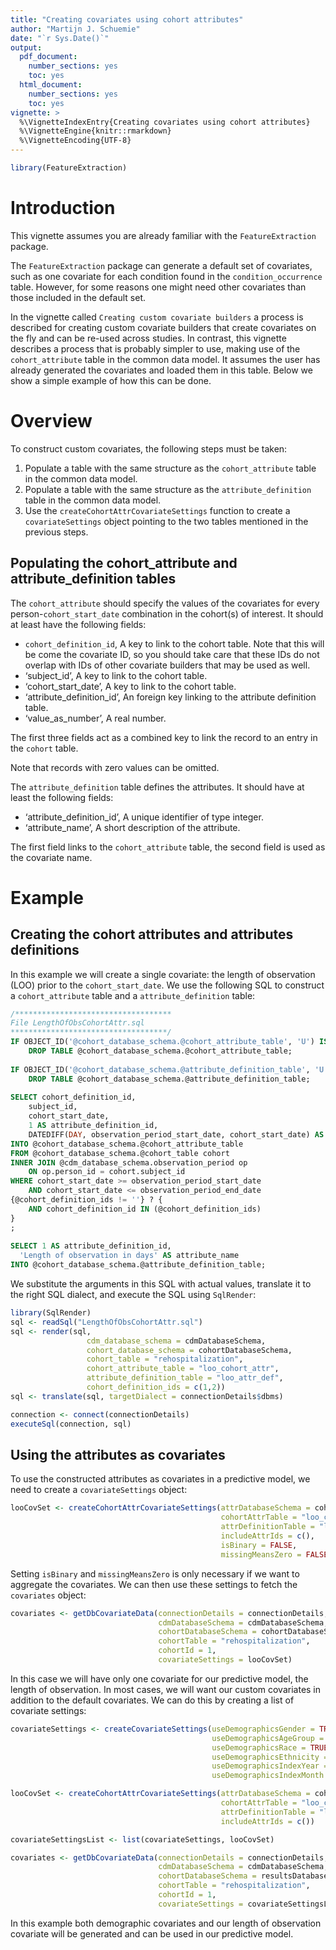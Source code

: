 ```yaml
---
title: "Creating covariates using cohort attributes"
author: "Martijn J. Schuemie"
date: "`r Sys.Date()`"
output:
  pdf_document:
    number_sections: yes
    toc: yes
  html_document:
    number_sections: yes
    toc: yes
vignette: >
  %\VignetteIndexEntry{Creating covariates using cohort attributes}
  %\VignetteEngine{knitr::rmarkdown}
  %\VignetteEncoding{UTF-8}
---
```


```r
library(FeatureExtraction)
```

# Introduction

This vignette assumes you are already familiar with the `FeatureExtraction` package.

The `FeatureExtraction` package can generate a default set of covariates, such as one covariate for each condition found in the `condition_occurrence` table. However, for some reasons one might need other covariates than those included in the default set.  

In the vignette called `Creating custom covariate builders` a process is described for creating custom covariate builders that create covariates on the fly and can be re-used across studies. In contrast, this vignette describes a process that is probably simpler to use, making use of the `cohort_attribute` table in the common data model. It assumes the user has already generated the covariates and loaded them in this  table. Below we show a simple example of how this can be done.

# Overview

To construct custom covariates, the following steps must be taken:

1. Populate a table with the same structure as the `cohort_attribute` table in the common data model.
2. Populate a table with the same structure as the `attribute_definition` table in the common data model.
3. Use the `createCohortAttrCovariateSettings` function to create a `covariateSettings` object pointing to the two tables mentioned in the previous steps.

## Populating the cohort_attribute and attribute_definition tables

The `cohort_attribute` should specify the values of the covariates for every person-`cohort_start_date` combination in the cohort(s) of interest. It should at least have the following fields:

* `cohort_definition_id`, A key to link to the cohort table. Note that this will be come the covariate ID, so you should take care that these IDs do not overlap with IDs of other covariate builders that may be used as well.
* 'subject_id', A key to link to the cohort table.
* 'cohort_start_date', A key to link to the cohort table.
* 'attribute_definition_id', An foreign key linking to the attribute definition table.
* 'value_as_number', A real number.

The first three fields act as a combined key to link the record to an entry in the `cohort` table. 

Note that records with zero values can be omitted. 

The `attribute_definition` table defines the attributes. It should have at least the following fields:

* 'attribute_definition_id', A unique identifier of type integer.
* 'attribute_name', A short description of the attribute.

The first field links to the `cohort_attribute` table, the second field is used as the covariate name.

# Example

## Creating the cohort attributes and attributes definitions

In this example we will create a single covariate: the length of observation (LOO) prior to the `cohort_start_date`. We use the following SQL to construct a `cohort_attribute` table and a `attribute_definition` table:

```sql
/***********************************
File LengthOfObsCohortAttr.sql 
***********************************/
IF OBJECT_ID('@cohort_database_schema.@cohort_attribute_table', 'U') IS NOT NULL
	DROP TABLE @cohort_database_schema.@cohort_attribute_table;
	
IF OBJECT_ID('@cohort_database_schema.@attribute_definition_table', 'U') IS NOT NULL
	DROP TABLE @cohort_database_schema.@attribute_definition_table;
	
SELECT cohort_definition_id,
    subject_id,
	cohort_start_date,
	1 AS attribute_definition_id,
	DATEDIFF(DAY, observation_period_start_date, cohort_start_date) AS value_as_number
INTO @cohort_database_schema.@cohort_attribute_table
FROM @cohort_database_schema.@cohort_table cohort
INNER JOIN @cdm_database_schema.observation_period op
	ON op.person_id = cohort.subject_id
WHERE cohort_start_date >= observation_period_start_date
	AND cohort_start_date <= observation_period_end_date
{@cohort_definition_ids != ''} ? {
	AND cohort_definition_id IN (@cohort_definition_ids)
}
;
	
SELECT 1 AS attribute_definition_id,
  'Length of observation in days' AS attribute_name
INTO @cohort_database_schema.@attribute_definition_table;
```
We substitute the arguments in this SQL with actual values, translate it to the right SQL dialect, and execute the SQL using `SqlRender`:

```r
library(SqlRender)
sql <- readSql("LengthOfObsCohortAttr.sql")
sql <- render(sql,
                 cdm_database_schema = cdmDatabaseSchema,
                 cohort_database_schema = cohortDatabaseSchema,
                 cohort_table = "rehospitalization",
                 cohort_attribute_table = "loo_cohort_attr",
                 attribute_definition_table = "loo_attr_def",
                 cohort_definition_ids = c(1,2))
sql <- translate(sql, targetDialect = connectionDetails$dbms)

connection <- connect(connectionDetails)
executeSql(connection, sql)
```

## Using the attributes as covariates

To use the constructed attributes as covariates in a predictive model, we need to create a `covariateSettings` object:

```r
looCovSet <- createCohortAttrCovariateSettings(attrDatabaseSchema = cohortDatabaseSchema,
                                               cohortAttrTable = "loo_cohort_attr",
                                               attrDefinitionTable = "loo_attr_def",
                                               includeAttrIds = c(),
                                               isBinary = FALSE,
                                               missingMeansZero = FALSE)
```

Setting `isBinary` and `missingMeansZero` is only necessary if we want to aggregate the covariates. We can then use these settings to fetch the `covariates` object:

```r
covariates <- getDbCovariateData(connectionDetails = connectionDetails,
                                 cdmDatabaseSchema = cdmDatabaseSchema,
                                 cohortDatabaseSchema = cohortDatabaseSchema,
                                 cohortTable = "rehospitalization",
                                 cohortId = 1,
                                 covariateSettings = looCovSet)
```

In this case we will have only one covariate for our predictive model, the length of observation. In most cases, we will want our custom covariates in addition to the default covariates. We can do this by creating a list of covariate settings:

```r
covariateSettings <- createCovariateSettings(useDemographicsGender = TRUE,
                                             useDemographicsAgeGroup = TRUE,
                                             useDemographicsRace = TRUE,
                                             useDemographicsEthnicity = TRUE,
                                             useDemographicsIndexYear = TRUE,
                                             useDemographicsIndexMonth = TRUE)

looCovSet <- createCohortAttrCovariateSettings(attrDatabaseSchema = cohortDatabaseSchema,
                                               cohortAttrTable = "loo_cohort_attr",
                                               attrDefinitionTable = "loo_attr_def",
                                               includeAttrIds = c())

covariateSettingsList <- list(covariateSettings, looCovSet)

covariates <- getDbCovariateData(connectionDetails = connectionDetails,
                                 cdmDatabaseSchema = cdmDatabaseSchema,
                                 cohortDatabaseSchema = resultsDatabaseSchema,
                                 cohortTable = "rehospitalization",
                                 cohortId = 1,
                                 covariateSettings = covariateSettingsList)
```

In this example both demographic covariates and our length of observation covariate will be generated and can be used in our predictive model.



